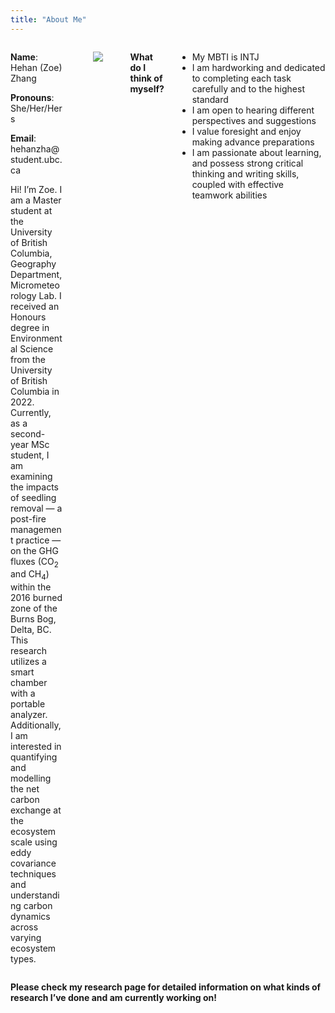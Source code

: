 ```yaml
---
title: "About Me"
---
```


::: columns
::: {.column width="65%"}
**Name**: Hehan (Zoe) Zhang

**Pronouns**: She/Her/Hers

**Email**: hehanzha\@student.ubc.ca

Hi! I'm Zoe. I am a Master student at the University of British Columbia, Geography Department, Micrometeorology Lab. I received an Honours degree in Environmental Science from the University of British Columbia in 2022. Currently, as a second-year MSc student, I am examining the impacts of seedling removal --- a post-fire management practice --- on the GHG fluxes (CO~2~ and CH~4~) within the 2016 burned zone of the Burns Bog, Delta, BC. This research utilizes a smart chamber with a portable analyzer. Additionally, I am interested in quantifying and modelling the net carbon exchange at the ecosystem scale using eddy covariance techniques and understanding carbon dynamics across varying ecosystem types.
:::

::: {.column width="5%"}
:::

::: {.column width="30%"}
![](images/profilePic.jpg)
:::

**What do I think of myself?**

-   My MBTI is INTJ
-   I am hardworking and dedicated to completing each task carefully and to the highest standard
-   I am open to hearing different perspectives and suggestions
-   I value foresight and enjoy making advance preparations
-   I am passionate about learning, and possess strong critical thinking and writing skills, coupled with effective teamwork abilities
:::

**Please check my research page for detailed information on what kinds of research I've done and am currently working on!**
